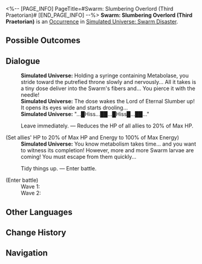 <%-- [PAGE_INFO]
PageTitle=#Swarm: Slumbering Overlord (Third Praetorian)#
[END_PAGE_INFO] --%>
{{Stub}}
{{Simulated Universe Event Infobox
|id            = 18801-4
|title         = 
|image         = Occurrence Swarm.png
|domains_su    = 
|domains_swarm = Unknown
|domains_gng   = 
|domains_du    = 
|domains_und   = 
|requirements  = 
|prev          = 
|next          = 
|characters    = 
|factions      = 
|order         = 038
|order_du      = 
}}
'''Swarm: Slumbering Overlord (Third Praetorian)''' is an [[Simulated Universe/Occurrence|Occurrence]] in [[Simulated Universe: Swarm Disaster]].

==Possible Outcomes==
{{Possible Outcomes
|choice_1 = Leave immediately.
|result_1 = Reduces the HP of all allies to 20% of Max HP.

|choice_2 = Tidy things up.
|result_2 = Enter battle.

}}
<!--
==Gameplay Notes==
* 
-->
==Dialogue==
{{Dialogue Start}}
:'''Simulated Universe:''' Holding a syringe containing Metabolase, you stride toward the putrefied throne slowly and nervously... All it takes is a tiny dose deliver into the Swarm's fibers and... You pierce it with the needle!
:'''Simulated Universe:''' The dose wakes the Lord of Eternal Slumber up! It opens its eyes wide and starts drooling...
:'''Simulated Universe:''' "...█Hiss...██...█Hiss█...██..."
:{{DIcon|Star}} Leave immediately. &mdash; Reduces the HP of all allies to 20% of Max HP.
;(Set allies' HP to 20% of Max HP and Energy to 100% of Max Energy)
:'''Simulated Universe:''' You know metabolism takes time... and you want to witness its completion! However, more and more Swarm larvae are coming! You must escape from them quickly...
:{{DIcon|Star}} Tidy things up. &mdash; Enter battle.
;(Enter battle)
:Wave 1: {{Enemy List|Juvenile Sting*3; Lesser Sting*1}}
:Wave 2: {{Enemy List|Juvenile Sting*3; Lesser Sting*1}}
{{Dialogue End}}

==Other Languages==
{{Other Languages
|en   = Swarm: Slumbering Overlord (Third Praetorian)
|zhs  = 虫潮•沉睡领主（三级卫戍）
|zht  = 蟲潮•沉睡領主（三級衛戍）
|ja   = {{Rubi|虫|むし}}の{{Rubi|潮|しお}}・{{Rubi|深眠|しんみん}}の{{Rubi|領主|りょうしゅ}}（{{Rubi|三級守備|さんきゅうしゅび}}）
|ko   = 곤충 파도•깊이 잠든 영주(3급 경비)
|es   = Enjambre: Cacique dormido (tercer pretoriano)
|fr   = Le seigneur assoupi de l'Essaim (troisième prétorien)
|ru   = Жужжание: Повелитель сна (гарнизон ур. 3)
|th   = คลื่นแมลง: ท่านผู้หลับใหล (กองกำลังระดับ 3)
|vi   = Côn Trùng - Lãnh Chúa Ngủ Say (Cảnh Vệ Cấp 3)
|de   = Der Schwarm: Schlafender Herrscher (Garnisonsstufe 3)
|id   = Swarm: Raja yang Tertidur (Garnisun Tingkat 3)
|pt   = Enxame: Soberano Adormecido (Terceiro Pretoriano)
}}

==Change History==
{{Change History|1.3}}

==Navigation==
{{Occurrence Navbox}}